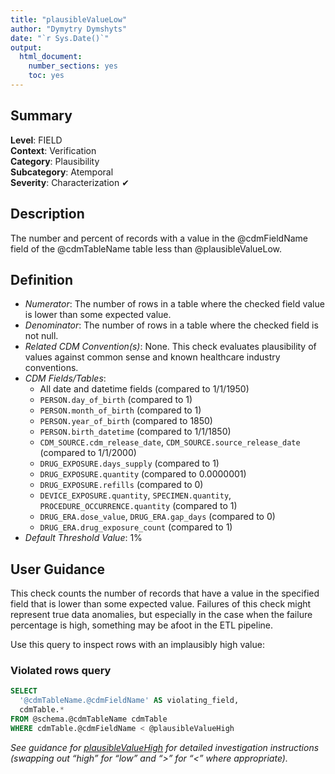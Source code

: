 ```yaml
---
title: "plausibleValueLow"
author: "Dymytry Dymshyts"
date: "`r Sys.Date()`"
output:
  html_document:
    number_sections: yes
    toc: yes
---
```


## Summary

**Level**: FIELD\
**Context**: Verification\
**Category**: Plausibility\
**Subcategory**: Atemporal\
**Severity**: Characterization &#10004;


## Description
The number and percent of records with a value in the @cdmFieldName field of the @cdmTableName table less than @plausibleValueLow.


## Definition

- *Numerator*: The number of rows in a table where the checked field value is lower than some expected value. 
- *Denominator*: The number of rows in a table where the checked field is not null. 
- *Related CDM Convention(s)*: None. This check evaluates plausibility of values against common sense and known healthcare industry conventions.
- *CDM Fields/Tables*:
  - All date and datetime fields (compared to 1/1/1950)
  - `PERSON.day_of_birth` (compared to 1)
  - `PERSON.month_of_birth` (compared to 1)
  - `PERSON.year_of_birth` (compared to 1850)
  - `PERSON.birth_datetime` (compared to 1/1/1850)
  - `CDM_SOURCE.cdm_release_date`, `CDM_SOURCE.source_release_date` (compared to 1/1/2000)
  - `DRUG_EXPOSURE.days_supply` (compared to 1)
  - `DRUG_EXPOSURE.quantity` (compared to 0.0000001)
  - `DRUG_EXPOSURE.refills` (compared to 0)
  - `DEVICE_EXPOSURE.quantity`, `SPECIMEN.quantity`, `PROCEDURE_OCCURRENCE.quantity` (compared to 1)
  - `DRUG_ERA.dose_value`, `DRUG_ERA.gap_days` (compared to 0)
  - `DRUG_ERA.drug_exposure_count` (compared to 1)
- *Default Threshold Value*: 1%


## User Guidance
This check counts the number of records that have a value in the specified field that is lower than some expected value.  Failures of this check might represent true data anomalies, but especially in the case when the failure percentage is high, something may be afoot in the ETL pipeline.

Use this query to inspect rows with an implausibly high value:

### Violated rows query
```sql
SELECT 
  '@cdmTableName.@cdmFieldName' AS violating_field,  
  cdmTable.* 
FROM @schema.@cdmTableName cdmTable 
WHERE cdmTable.@cdmFieldName < @plausibleValueHigh 
```
*See guidance for [plausibleValueHigh](plausibleValueHigh.html) for detailed investigation instructions (swapping out "high" for "low" and ">" for "<" where appropriate).*

